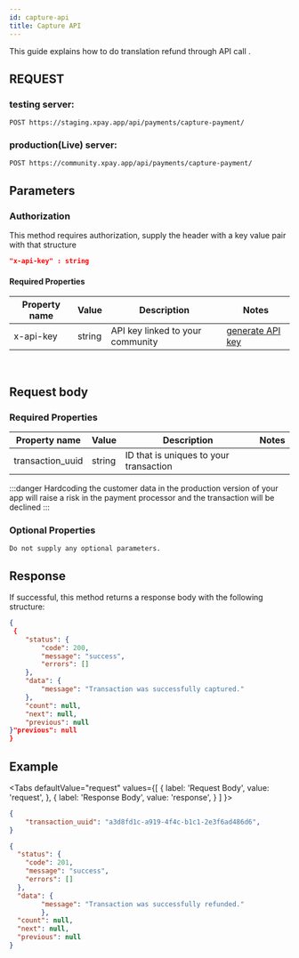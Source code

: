 ```yaml
---
id: capture-api
title: Capture API
---
```



This guide explains how to do translation refund through API call .

## REQUEST

### testing server:

```
POST https://staging.xpay.app/api/payments/capture-payment/
```

### production(Live) server:

```
POST https://community.xpay.app/api/payments/capture-payment/
```

## Parameters

### Authorization

This method requires authorization, supply the header with a key value pair with that structure

```json
"x-api-key" : string
```

#### Required Properties

| Property name | Value  | Description                      | Notes                       |
| ------------- | ------ | -------------------------------- | --------------------------- |
| x-api-key     | string | API key linked to your community | [generate API key](api-key) |

​

## Request body

### Required Properties

| Property name    | Value  | Description                                       | Notes                                                                                                                                                                               |
| ---------------- | ------ | ------------------------------------------------- | ----------------------------------------------------------------------------------------------------------------------------------------------------------------------------------- |
| transaction_uuid  | string | ID that is uniques to your transaction|                                                                                             |

:::danger
Hardcoding the customer data in the production version of your app will raise a risk in the payment processor and the transaction will be declined
:::

### Optional Properties

    Do not supply any optional parameters.

## Response

If successful, this method returns a response body with the following structure:

```json
{
 {
    "status": {
        "code": 200,
        "message": "success",
        "errors": []
    },
    "data": {
        "message": "Transaction was successfully captured."
    },
    "count": null,
    "next": null,
    "previous": null
}"previous": null
}
```

## Example

<Tabs
defaultValue="request"
values={[
{ label: 'Request Body', value: 'request', },
{ label: 'Response Body', value: 'response', } ]
}>
<TabItem value="request">

```json
{
    "transaction_uuid": "a3d8fd1c-a919-4f4c-b1c1-2e3f6ad486d6",
}
```

</TabItem>
<TabItem value="response">

```json
{
  "status": {
    "code": 201,
    "message": "success",
    "errors": []
  },
  "data": {
        "message": "Transaction was successfully refunded."
        },
  "count": null,
  "next": null,
  "previous": null
}
```

</TabItem>
</Tabs>
